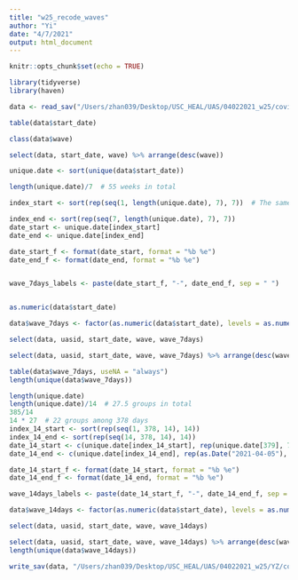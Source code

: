 ```yaml
---
title: "w25_recode_waves"
author: "Yi"
date: "4/7/2021"
output: html_document
---
```


```r
knitr::opts_chunk$set(echo = TRUE)
```

```r
library(tidyverse)
library(haven)
```

```r
data <- read_sav("/Users/zhan039/Desktop/USC_HEAL/UAS/04022021_w25/covidpanel_us_stata_mar_31_2021.sav")
```

```r
table(data$start_date)

class(data$wave)

select(data, start_date, wave) %>% arrange(desc(wave))

unique.date <- sort(unique(data$start_date))

length(unique.date)/7  # 55 weeks in total

index_start <- sort(rep(seq(1, length(unique.date), 7), 7))  # The same group/week repeats 7 days

index_end <- sort(rep(seq(7, length(unique.date), 7), 7))
date_start <- unique.date[index_start]
date_end <- unique.date[index_end]

date_start_f <- format(date_start, format = "%b %e")
date_end_f <- format(date_end, format = "%b %e")


wave_7days_labels <- paste(date_start_f, "-", date_end_f, sep = " ")


as.numeric(data$start_date)

data$wave_7days <- factor(as.numeric(data$start_date), levels = as.numeric(unique.date), labels = wave_7days_labels)

select(data, uasid, start_date, wave, wave_7days)

select(data, uasid, start_date, wave, wave_7days) %>% arrange(desc(wave_7days))

table(data$wave_7days, useNA = "always")
length(unique(data$wave_7days))
```

```r
length(unique.date)
length(unique.date)/14  # 27.5 groups in total
385/14
14 * 27  # 22 groups among 378 days
index_14_start <- sort(rep(seq(1, 378, 14), 14))
index_14_end <- sort(rep(seq(14, 378, 14), 14))
date_14_start <- c(unique.date[index_14_start], rep(unique.date[379], 7))
date_14_end <- c(unique.date[index_14_end], rep(as.Date("2021-04-05"), 7))

date_14_start_f <- format(date_14_start, format = "%b %e")
date_14_end_f <- format(date_14_end, format = "%b %e")

wave_14days_labels <- paste(date_14_start_f, "-", date_14_end_f, sep = " ")

data$wave_14days <- factor(as.numeric(data$start_date), levels = as.numeric(unique.date), labels = wave_14days_labels)

select(data, uasid, start_date, wave, wave_14days)

select(data, uasid, start_date, wave, wave_14days) %>% arrange(desc(wave_14days))
length(unique(data$wave_14days))
```

```r
write_sav(data, "/Users/zhan039/Desktop/USC_HEAL/UAS/04022021_w25/YZ/covidpanel_us_stata_mar_31_2021_recode_waves_YZ.sav")
```

